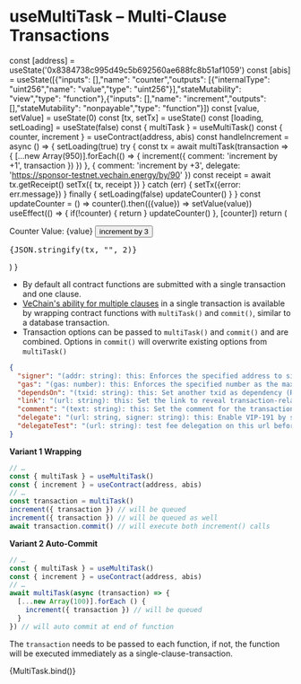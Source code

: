 
# useMultiTask – Multi-Clause Transactions

<Meta title="Hooks/useMultiTask" />

  const [address] = useState('0x8384738c995d49c5b692560ae688fc8b51af1059')
  const [abis] = useState([{"inputs": [],"name": "counter","outputs": [{"internalType": "uint256","name": "value","type": "uint256"}],"stateMutability": "view","type": "function"},{"inputs": [],"name": "increment","outputs": [],"stateMutability": "nonpayable","type": "function"}])
  const [value, setValue] = useState(0)
  const [tx, setTx] = useState() 
  const [loading, setLoading] = useState(false)
  const { multiTask } = useMultiTask()
  const { counter, increment } = useContract(address, abis)
  const handleIncrement = async () => {
    setLoading(true)
    try {
      const tx = await multiTask(transaction => {
        [...new Array(950)].forEach(() => {
          increment({ comment: 'increment by +1', transaction })
        })
      }, { comment: 'increment by +3', delegate: 'https://sponsor-testnet.vechain.energy/by/90' })
      const receipt = await tx.getReceipt()
      setTx({ tx, receipt })
    }
    catch (err) {
      setTx({error: err.message})
    }
    finally {
      setLoading(false)
      updateCounter()
    }
  }
  const updateCounter = () => counter().then(({value}) => setValue(value))
  useEffect(() => {
    if(!counter) { return }
    updateCounter()
  }, [counter])
  return (
    <div>
      Counter Value: {value} <Button onClick={handleIncrement} loading={loading}>increment by 3</Button><br />
      <pre>{JSON.stringify(tx, "", 2)}</pre>
    </div>
  )
}

* By default all contract functions are submitted with a single transaction and one clause.  
* [VeChain's ability for multiple clauses](https://docs.vechain.org/thor/learn/transaction-model.html#clauses) in a single transaction is available by wrapping contract functions with `multiTask()` and `commit()`, similar to a database transaction.
* Transaction options can be passed to `multiTask()` and `commit()` and are combined. Options in `commit()` will overwrite existing options from `multiTask()`

```json
{
  "signer": "(addr: string): this: Enforces the specified address to sign the transaction",
  "gas": "(gas: number): this: Enforces the specified number as the maximum gas that can be consumed for the transaction",
  "dependsOn": "(txid: string): this: Set another txid as dependency (Reference)",
  "link": "(url: string): this: Set the link to reveal transaction-related information, the link will be used for connex to assemble a callback url by replacing the placeholder {txid} by Transaction ID",
  "comment": "(text: string): this: Set the comment for the transaction that will be revealed to the user",
  "delegate": "(url: string, signer: string): this: Enable VIP-191 by setting the url and the fee payer's address. Wallets(Sync2) will request fee payer's signature with the url and required parameters, read this (opens new window)to get the detail about building a VIP-191 service",
  "delegateTest": "(url: string): test fee delegation on this url before passing user to a wallet"
}
```

**Variant 1 Wrapping**

```js
// …
const { multiTask } = useMultiTask()
const { increment } = useContract(address, abis)
// …
const transaction = multiTask()
increment({ transaction }) // will be queued
increment({ transaction }) // will be queued as well
await transaction.commit() // will execute both increment() calls
```

**Variant 2 Auto-Commit**

```js
// …
const { multiTask } = useMultiTask()
const { increment } = useContract(address, abis)
// …
await multiTask(async (transaction) => {
  [...new Array(100)].forEach () {
    increment({ transaction }) // will be queued
  }
}) // will auto commit at end of function
```

The `transaction` needs to be passed to each function, if not, the function will be executed immediately as a single-clause-transaction.

<Canvas withSource="open">
  <Story name="Multi-Clause Transactions">
    {MultiTask.bind()}
  </Story>
</Canvas>